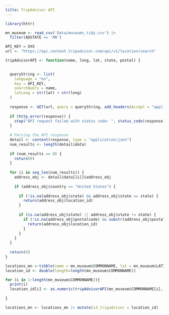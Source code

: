 ```yaml
---
title: TripAdvisor API 
---
```


```r
library(httr)
```

```r
mn_museum <- read_csv('Data/museums_tidy.csv') |>
  filter(ADSTATE == 'MN')
```

```r
API_KEY = XXX
url <- "https://api.content.tripadvisor.com/api/v1/location/search"
```

```r
tripAdvisorAPI <- function(name, long, lat, state, postal) {

  
  queryString <- list(
    language = "en",
    key = API_KEY,
    searchQuery = name,
    latLong = str(lat) + str(long)
  )
  
  response <- GET(url, query = queryString, add_headers(Accept = "application/json"))
  
  if (http_error(response)) {
    stop("API request failed with status code: ", status_code(response))
  }
  
  # Parsing the API response
  detail <- content(response, type = "application/json")
  num_results <- length(detail$data)
  
  if (num_results == 0) {
    return(0)
  }
  
  for (i in seq_len(num_results)) {
    address_obj <- detail$data[[i]]$address_obj
    
    if (address_obj$country == "United States") {
      
      if (!is.na(address_obj$state) && address_obj$state == state) {
        return(address_obj$location_id)
      }
      
      if (is.na(address_obj$state) || address_obj$state != state) {
        if (!is.na(address_obj$postalcode) && substr(address_obj$postalcode, 1, 5) == postal) {
          return(address_obj$location_id)
        }
      }
    }
  }
  
  return(0)
}
```



```r
locations_mn <-tibble(name = mn_museum$COMMONNAME, lat = mn_museum$LATITUDE, long = mn_museum$LONGITUDE)
location_id <- double(length=length(mn_museum$COMMONNAME))
```

```r
for (i in 1:length(mn_museum$COMMONNAME)){
  print(i)
  location_id[i] <- as.numeric(tripAdvisorAPI(mn_museum$COMMONNAME[i], mn_museum$LONGITUDE[i], mn_museum$LATITUDE[i], "Minnesota",mn_museum$ADZIP5[i]))
  
}

```

```r
locations_mn <- locations_mn |> mutate(id_tripadvisor = location_id) 
```






